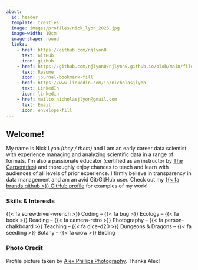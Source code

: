 ```yaml
---
about:
  id: header
  template: trestles
  image: images/profiles/nick_lyon_2023.jpg
  image-width: 10cm
  image-shape: round
  links:
    - href: https://github.com/njlyon0
      text: GitHub
      icon: github
    - href: https://github.com/njlyon0/njlyon0.github.io/blob/main/files/LyonResume.pdf
      text: Resume
      icon: journal-bookmark-fill
    - href: https://www.linkedin.com/in/nicholasjlyon
      text: LinkedIn
      icon: linkedin
    - href: mailto:nicholasjlyon@gmail.com
      text: Email
      icon: envelope-fill
---
```


:::{#header}

## Welcome!

My name is Nick Lyon _(they / them)_ and I am an early career data scientist with experience managing and analyzing scientific data in a range of formats. I'm also a passionate educator (certified as an instructor by [The Carpentries](https://carpentries.org/)) and thoroughly enjoy chances to teach and learn with audiences of all levels of prior experience. I firmly believe in transparency in data management and am an avid Git/GitHub user. Check out my [{{< fa brands github >}} GitHub profile](https://github.com/njlyon0){target="_blank"} for examples of my work!

### Skills & Interests

{{< fa screwdriver-wrench >}} Coding -- {{< fa bug >}} Ecology -- {{< fa book >}} Reading -- {{< fa camera-retro >}} Photography -- {{< fa person-chalkboard >}} Teaching -- {{< fa dice-d20 >}} Dungeons & Dragons -- {{< fa seedling >}} Botany -- {{< fa crow >}} Birding
:::

### Photo Credit

Profile picture taken by [Alex Phillips Photography](https://alexphillipsphoto.com/). Thanks Alex!
